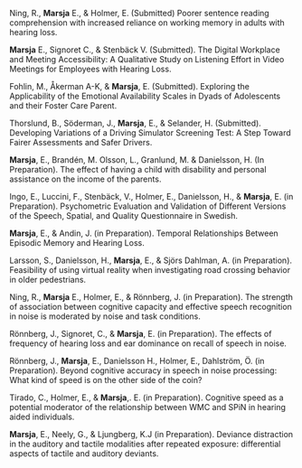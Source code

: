 Ning, R., **Marsja** E., & Holmer, E. (Submitted) Poorer sentence reading comprehension with increased reliance on working memory in adults with hearing loss.

**Marsja** E.,  Signoret C., & Stenbäck V. (Submitted). The Digital Workplace and Meeting Accessibility: A Qualitative Study on Listening Effort in Video Meetings for Employees with Hearing Loss.

Fohlin, M., Åkerman A-K, & **Marsja**, E. (Submitted). Exploring the Applicability of the Emotional Availability Scales in Dyads of Adolescents and their Foster Care Parent.

Thorslund, B., Söderman, J., **Marsja**, E., & Selander, H. (Submitted). Developing Variations of a Driving Simulator Screening Test: A Step Toward Fairer Assessments and Safer Drivers.

**Marsja**, E., Brandén, M. Olsson, L., Granlund, M. & Danielsson, H. (In Preparation). The effect of having a child with disability and personal assistance on the income of the parents.

Ingo, E., Luccini, F., Stenbäck, V., Holmer, E.,  Danielsson, H., & **Marsja**, E. (in Preparation). Psychometric Evaluation and Validation of Different Versions of the Speech, Spatial, and Quality Questionnaire in Swedish.

**Marsja**, E., & Andin, J. (in Preparation). Temporal Relationships Between Episodic Memory and Hearing Loss.

Larsson, S., Danielsson, H., **Marsja**, E., & Sjörs Dahlman, A. (in Preparation). Feasibility of using virtual reality when investigating road crossing behavior in older pedestrians.

Ning, R., **Marsja** E., Holmer, E., & Rönnberg, J. (in Preparation). The strength of association between cognitive capacity and effective speech recognition in noise is moderated by noise and task conditions.

Rönnberg, J., Signoret, C., & **Marsja**, E. (in Preparation). The effects of frequency of hearing loss and ear dominance on recall of speech in noise.

Rönnberg, J., **Marsja**, E., Danielsson H., Holmer, E., Dahlström, Ö. (in Preparation). Beyond cognitive accuracy in speech in noise processing: What kind of speed is on the other side of the coin?

Tirado, C., Holmer, E., & **Marsja**,. E. (in Preparation). Cognitive speed as a potential moderator of the relationship between WMC and SPiN in  hearing aided individuals.

**Marsja**, E., Neely, G., & Ljungberg, K.J (in Preparation). Deviance distraction in the auditory and tactile modalities after repeated exposure: differential aspects of tactile and auditory deviants.